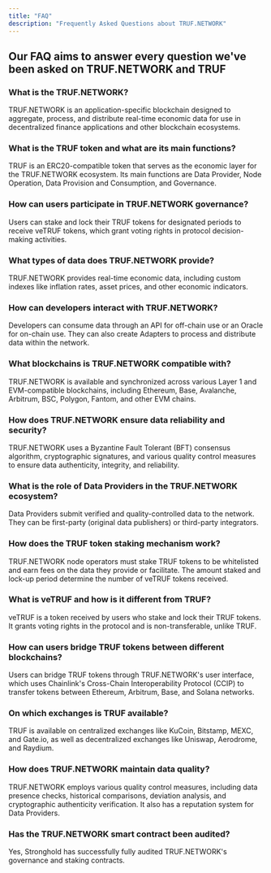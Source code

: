 ---
title: "FAQ"
description: "Frequently Asked Questions about TRUF.NETWORK"
---

## Our FAQ aims to answer every question we've been asked on TRUF.NETWORK and TRUF

### What is the TRUF.NETWORK?

TRUF.NETWORK is an application-specific blockchain designed to aggregate, process, and distribute real-time economic data for use in decentralized finance applications and other blockchain ecosystems.

### What is the TRUF token and what are its main functions?

TRUF is an ERC20-compatible token that serves as the economic layer for the TRUF.NETWORK ecosystem. Its main functions are Data Provider, Node Operation, Data Provision and Consumption, and Governance.

### How can users participate in TRUF.NETWORK governance?

Users can stake and lock their TRUF tokens for designated periods to receive veTRUF tokens, which grant voting rights in protocol decision-making activities.

### What types of data does TRUF.NETWORK provide?

TRUF.NETWORK provides real-time economic data, including custom indexes like inflation rates, asset prices, and other economic indicators.

### How can developers interact with TRUF.NETWORK?

Developers can consume data through an API for off-chain use or an Oracle for on-chain use. They can also create Adapters to process and distribute data within the network.

### What blockchains is TRUF.NETWORK compatible with?

TRUF.NETWORK is available and synchronized across various Layer 1 and EVM-compatible blockchains, including Ethereum, Base, Avalanche, Arbitrum, BSC, Polygon, Fantom, and other EVM chains.

### How does TRUF.NETWORK ensure data reliability and security?

TRUF.NETWORK uses a Byzantine Fault Tolerant (BFT) consensus algorithm, cryptographic signatures, and various quality control measures to ensure data authenticity, integrity, and reliability.

### What is the role of Data Providers in the TRUF.NETWORK ecosystem?

Data Providers submit verified and quality-controlled data to the network. They can be first-party (original data publishers) or third-party integrators.

### How does the TRUF token staking mechanism work?

TRUF.NETWORK node operators must stake TRUF tokens to be whitelisted and earn fees on the data they provide or facilitate. The amount staked and lock-up period determine the number of veTRUF tokens received.

### What is veTRUF and how is it different from TRUF?

veTRUF is a token received by users who stake and lock their TRUF tokens. It grants voting rights in the protocol and is non-transferable, unlike TRUF.

### How can users bridge TRUF tokens between different blockchains?

Users can bridge TRUF tokens through TRUF.NETWORK's user interface, which uses Chainlink's Cross-Chain Interoperability Protocol (CCIP) to transfer tokens between Ethereum, Arbitrum, Base, and Solana networks.

### On which exchanges is TRUF available?

TRUF is available on centralized exchanges like KuCoin, Bitstamp, MEXC, and Gate.io, as well as decentralized exchanges like Uniswap, Aerodrome, and Raydium.

### How does TRUF.NETWORK maintain data quality?

TRUF.NETWORK employs various quality control measures, including data presence checks, historical comparisons, deviation analysis, and cryptographic authenticity verification. It also has a reputation system for Data Providers.

### Has the TRUF.NETWORK smart contract been audited?

Yes, Stronghold has successfully fully audited TRUF.NETWORK's governance and staking contracts.
